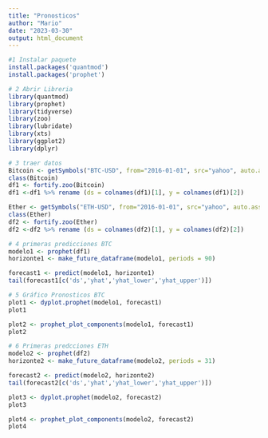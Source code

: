 ```yaml
---
title: "Pronosticos"
author: "Mario"
date: "2023-03-30"
output: html_document
---
```


```r
#1 Instalar paquete
install.packages('quantmod')
install.packages('prophet')
```


```r
# 2 Abrir Libreria
library(quantmod)
library(prophet)
library(tidyverse)
library(zoo)
library(lubridate)
library(xts)
library(ggplot2)
library(dplyr)
```

```r
# 3 traer datos
Bitcoin <- getSymbols("BTC-USD", from="2016-01-01", src="yahoo", auto.assign = F)[,6]
class(Bitcoin)
df1 <- fortify.zoo(Bitcoin)
df1 <-df1 %>% rename (ds = colnames(df1)[1], y = colnames(df1)[2])

Ether <- getSymbols("ETH-USD", from="2016-01-01", src="yahoo", auto.assign = F)[,6]
class(Ether)
df2 <- fortify.zoo(Ether)
df2 <-df2 %>% rename (ds = colnames(df2)[1], y = colnames(df2)[2])
```

```r
# 4 primeras predicciones BTC
modelo1 <- prophet(df1)
horizonte1 <- make_future_dataframe(modelo1, periods = 90)

forecast1 <- predict(modelo1, horizonte1)
tail(forecast1[c('ds','yhat','yhat_lower','yhat_upper')])
```


```r
# 5 Gráfico Pronosticos BTC
plot1 <- dyplot.prophet(modelo1, forecast1)
plot1
```
```r
plot2 <- prophet_plot_components(modelo1, forecast1)
plot2
```

```r
# 6 Primeras predcciones ETH
modelo2 <- prophet(df2)
horizonte2 <- make_future_dataframe(modelo2, periods = 31)
```

```r
forecast2 <- predict(modelo2, horizonte2)
tail(forecast2[c('ds','yhat','yhat_lower','yhat_upper')])
```
```r
plot3 <- dyplot.prophet(modelo2, forecast2)
plot3
```

```r
plot4 <- prophet_plot_components(modelo2, forecast2)
plot4
```


